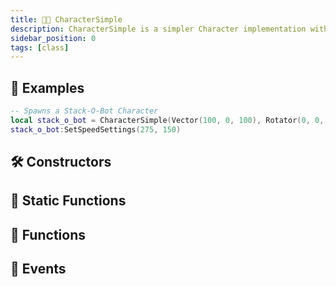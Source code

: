 ```yaml
---
title: 🧑‍🦲 CharacterSimple
description: CharacterSimple is a simpler Character implementation with basic Movement implementation. Aimed for custom NPCs or basic Pawns
sidebar_position: 0
tags: [class]
---
```


<HeaderDeclaration type="Class" name="CharacterSimple" />


## 🎒 Examples

```lua title="Server/Index.lua"
-- Spawns a Stack-O-Bot Character
local stack_o_bot = CharacterSimple(Vector(100, 0, 100), Rotator(0, 0, 0), "nanos-world::SK_StackOBot", "nanos-world::ABP_StackOBot")
stack_o_bot:SetSpeedSettings(275, 150)
```


## 🛠 Constructors

<ConstructorDeclaration type="Class" name="CharacterSimple" />


## 🗿 Static Functions

<StaticFunctionsDeclaration type="Class" name="CharacterSimple" />


## 🦠 Functions

<FunctionsDeclaration type="Class" name="CharacterSimple" />


## 🚀 Events

<EventsDeclaration type="Class" name="CharacterSimple" />
